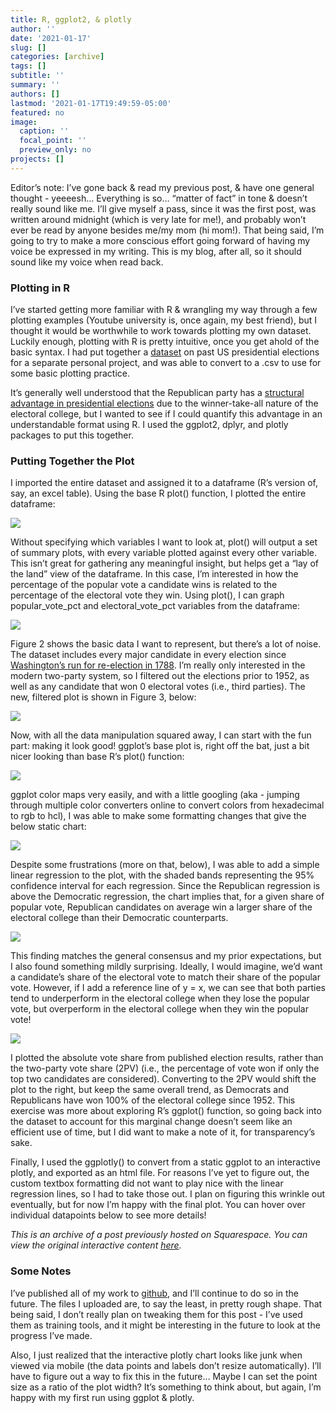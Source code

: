 ```yaml
---
title: R, ggplot2, & plotly
author: ''
date: '2021-01-17'
slug: []
categories: [archive]
tags: []
subtitle: ''
summary: ''
authors: []
lastmod: '2021-01-17T19:49:59-05:00'
featured: no
image:
  caption: ''
  focal_point: ''
  preview_only: no
projects: []
---
```


Editor’s note: I’ve gone back & read my previous post, & have one general thought - yeeeesh… Everything is so… “matter of fact” in tone & doesn’t really sound like me. I’ll give myself a pass, since it was the first post, was written around midnight (which is very late for me!), and probably won’t ever be read by anyone besides me/my mom (hi mom!). That being said, I’m going to try to make a more conscious effort going forward of having my voice be expressed in my writing. This is my blog, after all, so it should sound like my voice when read back. 

### Plotting in R

I’ve started getting more familiar with R & wrangling my way through a few plotting examples (Youtube university is, once again, my best friend), but I thought it would be worthwhile to work towards plotting my own dataset. Luckily enough, plotting with R is pretty intuitive, once you get ahold of the basic syntax. I had put together a [dataset](https://github.com/markjrieke/thedatadiary/tree/main/2021.01.17-r_ggplot2_plotly) on past US presidential elections for a separate personal project, and was able to convert to a .csv to use for some basic plotting practice. 

It’s generally well understood that the Republican party has a [structural advantage in presidential elections](https://www.vox.com/policy-and-politics/2019/9/17/20868790/republicans-lose-popular-vote-win-electoral-college) due to the winner-take-all nature of the electoral college, but I wanted to see if I could quantify this advantage in an understandable format using R. I used the ggplot2, dplyr, and plotly packages to put this together.

### Putting Together the Plot

I imported the entire dataset and assigned it to a dataframe (R’s version of, say, an excel table). Using the base R plot() function, I plotted the entire dataframe:

![](pics/plot_01.png)

Without specifying which variables I want to look at, plot() will output a set of summary plots, with every variable plotted against every other variable. This isn’t great for gathering any meaningful insight, but helps get a “lay of the land” view of the dataframe. In this case, I’m interested in how the percentage of the popular vote a candidate wins is related to the percentage of the electoral vote they win. Using plot(), I can graph popular_vote_pct and electoral_vote_pct variables from the dataframe:

![](pics/plot_02.png)

Figure 2 shows the basic data I want to represent, but there’s a lot of noise. The dataset includes every major candidate in every election since [Washington’s run for re-election in 1788](https://en.wikipedia.org/wiki/1788%E2%80%9389_United_States_presidential_election). I’m really only interested in the modern two-party system, so I filtered out the elections prior to 1952, as well as any candidate that won 0 electoral votes (i.e., third parties). The new, filtered plot is shown in Figure 3, below:

![](pics/plot_03.png)

Now, with all the data manipulation squared away, I can start with the fun part: making it look good!  ggplot’s base plot is, right off the bat, just a bit nicer looking than base R’s plot() function:

![](pics/plot_04.png)

ggplot color maps very easily, and with a little googling (aka - jumping through multiple color converters online to convert colors from hexadecimal to rgb to hcl), I was able to make some formatting changes that give the below static chart: 

![](pics/plot_05.png)

Despite some frustrations (more on that, below), I was able to add a simple linear regression to the plot, with the shaded bands representing the 95% confidence interval for each regression. Since the Republican regression is above the Democratic regression, the chart implies that, for a given share of popular vote,  Republican candidates on average win a larger share of the electoral college than their Democratic counterparts. 

![](pics/plot_06.png)

This finding matches the general consensus and my prior expectations, but I also found something mildly surprising. Ideally, I would imagine, we’d want a candidate’s share of the electoral vote to match their share of the popular vote. However, if I add a reference line of y = x, we can see that both parties tend to underperform in the electoral college when they lose the popular  vote, but overperform in the electoral college when they win the popular vote! 

![](pics/plot_07.png)

I plotted the absolute vote share from published election results, rather than the two-party vote share (2PV) (i.e., the percentage of vote won if only the top two candidates are considered). Converting to the 2PV would shift the plot to the right, but keep the same overall trend, as Democrats and Republicans have won 100% of the electoral college since 1952. This exercise was more about exploring R’s ggplot() function, so going back into the dataset to account for this marginal change doesn’t seem like an efficient use of time, but I did want to make a note of it, for transparency’s sake. 

Finally, I used the ggplotly() to convert from a static ggplot to an interactive plotly, and exported as an html file. For reasons I’ve yet to figure out, the custom textbox formatting did not want to play nice with the linear regression lines, so I had to take those out. I plan on figuring this wrinkle out eventually, but for now I’m happy with the final plot. You can hover over individual datapoints below to see more details!

*This is an archive of a post previously hosted on Squarespace. You can view the original interactive content [here](https://plotly.com/~markjrieke/1/).*

### Some Notes

I’ve published all of my work to [github](https://github.com/markjrieke/thedatadiary), and I’ll continue to do so in the future. The files I uploaded are, to say the least, in pretty rough shape. That being said, I don’t really plan on tweaking them for this post - I’ve used them as training tools, and it might be interesting in the future to look at the progress I’ve made.

Also, I just realized that the interactive plotly chart looks like junk when viewed via mobile (the data points and labels don’t resize automatically). I’ll have to figure out a way to fix this in the future… Maybe I can set the point size as a ratio of the plot width? It’s something to think about, but again, I’m happy with my first run using ggplot & plotly.